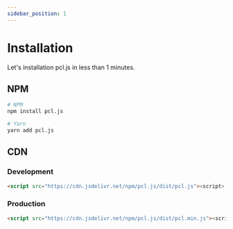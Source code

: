 ```yaml
---
sidebar_position: 1
---
```


# Installation

Let's installation pcl.js in less than 1 minutes.

## NPM

```bash
# NPM
npm install pcl.js

# Yarn
yarn add pcl.js
```

## CDN

### Development

```html
<script src="https://cdn.jsdelivr.net/npm/pcl.js/dist/pcl.js"><script>
```

### Production

```html
<script src="https://cdn.jsdelivr.net/npm/pcl.js/dist/pcl.min.js"><script>
```
